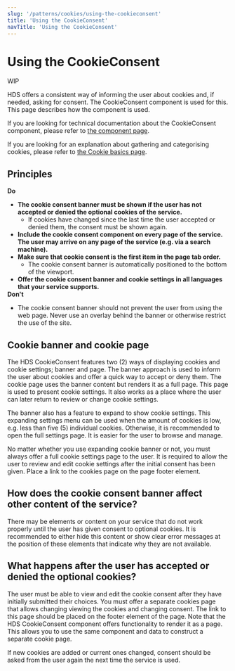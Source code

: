 ```yaml
---
slug: '/patterns/cookies/using-the-cookieconsent'
title: 'Using the CookieConsent'
navTitle: 'Using the CookieConsent'
---
```



# Using the CookieConsent

<StatusLabel type="alert">WIP</StatusLabel>

<LeadParagraph>
  HDS offers a consistent way of informing the user about cookies and, if needed, asking for consent. The CookieConsent component is used for this. This page describes how the component is used.
</LeadParagraph>

If you are looking for technical documentation about the CookieConsent component, please refer to [the component page](/components/cookie-consent).

If you are looking for an explanation about gathering and categorising cookies, please refer to [the Cookie basics page](/patterns/cookies/basics).

## Principles

<div class="guideline-do" style="background: var(--color-success-light); padding: var(--spacing-s); margin-bottom: var(--spacing-layout-2-xs); max-width:600px;">
    <div class="guideline-do-label" style="color:var(--color-success); margin-bottom:var(--spacing-s);"><IconCheck style={{ marginRight: 'var(--spacing-3-xs)', verticalAlign: 'middle'}} size="s"/><strong>Do</strong></div>
    <ul style="margin-bottom:0;">
        <li><strong>The cookie consent banner must be shown if the user has not accepted or denied the optional cookies of the service.</strong>
            <ul style="margin-top:0;">
                <li>If cookies have changed since the last time the user accepted or denied them, the consent must be shown again.</li>
            </ul>
        </li>
        <li><strong>Include the cookie consent component on every page of the service. The user may arrive on any page of the service (e.g. via a search machine).</strong></li>
        <li><strong>Make sure that cookie consent is the first item in the page tab order.</strong>
          <ul style="margin-top:0;">
                <li>The cookie consent banner is automatically positioned to the bottom of the viewport.</li>
            </ul>
        </li>
        <li><strong>Offer the cookie consent banner and cookie settings in all languages that your service supports.</strong></li>
    </ul>
</div>

<div class="guideline-dont" style="background: var(--color-error-light); padding: var(--spacing-s); margin-bottom: var(--spacing-layout-2-xs); max-width:600px;">
    <div class="guideline-dont-label" style="color:var(--color-error); margin-bottom:var(--spacing-s);"><IconError style={{ marginRight: 'var(--spacing-3-xs)', verticalAlign: 'middle'}} size="s"/><strong>Don't</strong></div>
    <ul style="margin-bottom:0;">
        <li>The cookie consent banner should not prevent the user from using the web page. Never use an overlay behind the banner or otherwise restrict the use of the site.</li>
    </ul>
</div>

## Cookie banner and cookie page
The HDS CookieConsent features two (2) ways of displaying cookies and cookie settings; banner and page. The banner approach is used to inform the user about cookies and offer a quick way to accept or deny them. The cookie page uses the banner content but renders it as a full page. This page is used to present cookie settings. It also works as a place where the user can later return to review or change cookie settings.

The banner also has a feature to expand to show cookie settings. This expanding settings menu can be used when the amount of cookies is low, e.g. less than five (5) individual cookies. Otherwise, it is recommended to open the full settings page. It is easier for the user to browse and manage.

No matter whether you use expanding cookie banner or not, you must always offer a full cookie settings page to the user. It is required to allow the user to review and edit cookie settings after the initial consent has been given. Place a link to the cookies page on the page footer element.

## How does the cookie consent banner affect other content of the service?
There may be elements or content on your service that do not work properly until the user has given consent to optional cookies. It is recommended to either hide this content or show clear error messages at the position of these elements that indicate why they are not available.

## What happens after the user has accepted or denied the optional cookies?
The user must be able to view and edit the cookie consent after they have initially submitted their choices. You must offer a separate cookies page that allows changing viewing the cookies and changing consent. The link to this page should be placed on the footer element of the page. Note that the HDS CookieConsent component offers functionality to render it as a page. This allows you to use the same component and data to construct a separate cookie page.

If new cookies are added or current ones changed, consent should be asked from the user again the next time the service is used.